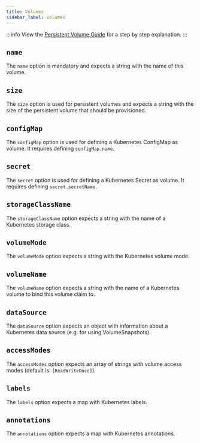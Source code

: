 ```yaml
---
title: Volumes
sidebar_label: volumes
---
```


:::info
View the [Persistent Volume Guide](../guides/persistent-volumes.mdx) for a step by step explanation.
:::

## `name`
The `name` option is mandatory and expects a string with the name of this volume.


## `size`
The `size` option is used for persistent volumes and expects a string with the size of the persistent volume that should be provisioned.


## `configMap`
The `configMap` option is used for defining a Kubernetes ConfigMap as volume. It requires defining `configMap.name`.


## `secret`
The `secret` option is used for defining a Kubernetes Secret as volume. It requires defining `secret.secretName`.


## `storageClassName`
The `storageClassName` option expects a string with the name of a Kubernetes storage class.


## `volumeMode`
The `volumeMode` option expects a string with the Kubernetes volume mode.


## `volumeName`
The `volumeName` option expects a string with the name of a Kubernetes volume to bind this volume claim to.


## `dataSource`
The `dataSource` option expects an object with information about a Kubernetes data source (e.g. for using VolumeSnapshots).


## `accessModes`
The `accessModes` option expects an array of strings with volume access modes (default is: `[ReadWriteOnce]`).


## `labels`
The `labels` option expects a map with Kubernetes labels.


## `annotations`
The `annotations` option expects a map with Kubernetes annotations.

